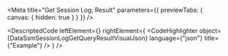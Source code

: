 
<Meta title="Get Session Log: Result" parameters={{ previewTabs: { canvas: { hidden: true } } }} />

<DescriptedCode
  leftElement={<DataSsmSessionLogGetQueryResultDesc />}
  rightElement={
    <CodeHighlighter
      object={DataSsmSessionLogGetQueryResultVisualJson}
      language={"json"}
      title={"Example"}
    />
  }
/>
